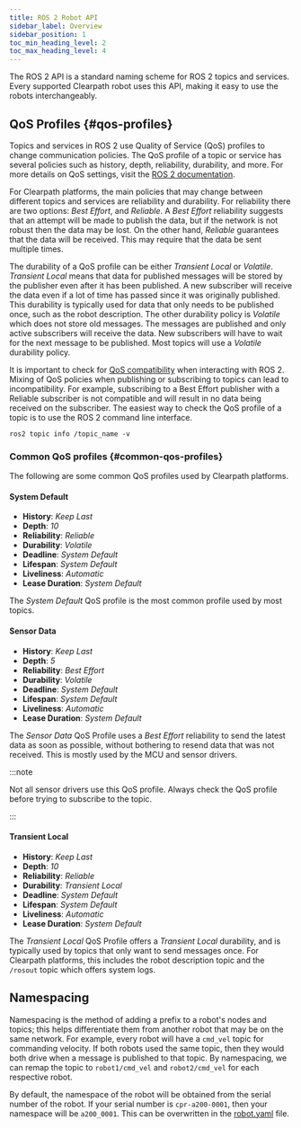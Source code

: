 ```yaml
---
title: ROS 2 Robot API
sidebar_label: Overview
sidebar_position: 1
toc_min_heading_level: 2
toc_max_heading_level: 4
---
```


The ROS 2 API is a standard naming scheme for ROS 2 topics and services. Every supported Clearpath
robot uses this API, making it easy to use the robots interchangeably.

## QoS Profiles {#qos-profiles}

Topics and services in ROS 2 use Quality of Service (QoS) profiles to change communication policies. The QoS profile
of a topic or service has several policies such as history, depth, reliability, durability, and more. For more details on
QoS settings, visit the [ROS 2 documentation](https://docs.ros.org/en/humble/Concepts/About-Quality-of-Service-Settings.html).

For Clearpath platforms, the main policies that may change between different topics and services are reliability and durability. For reliability
there are two options: _Best Effort_, and _Reliable_. A _Best Effort_ reliability suggests that an attempt will be made to publish
the data, but if the network is not robust then the data may be lost. On the other hand, _Reliable_ guarantees that the data will be received.
This may require that the data be sent multiple times.

The durability of a QoS profile can be either _Transient Local_ or _Volatile_. _Transient Local_ means that data for published messages will
be stored by the publisher even after it has been published. A new subscriber will receive the data even if a lot of time has passed since it was originally published.
This durability is typically used for data that only needs to be published once, such as the robot description. The other durability policy is _Volatile_ which does not
store old messages. The messages are published and only active subscribers will receive the data. New subscribers will have to wait for the next message to be published.
Most topics will use a _Volatile_ durability policy.

It is important to check for [QoS compatibility](https://docs.ros.org/en/humble/Concepts/Intermediate/About-Quality-of-Service-Settings.html#qos-compatibilities) when interacting with ROS 2.
Mixing of QoS policies when publishing or subscribing to topics can lead to incompatibility. For example, subscribing to a Best Effort publisher with a Reliable subscriber
is not compatible and will result in no data being received on the subscriber. The easiest way to check the QoS profile of a topic is to use the ROS 2 command line interface.

```
ros2 topic info /topic_name -v
```

### Common QoS profiles {#common-qos-profiles}

The following are some common QoS profiles used by Clearpath platforms.

#### System Default

- **History**: _Keep Last_
- **Depth**: _10_
- **Reliability**: _Reliable_
- **Durability**: _Volatile_
- **Deadline**: _System Default_
- **Lifespan**: _System Default_
- **Liveliness**: _Automatic_
- **Lease Duration**: _System Default_

The _System Default_ QoS profile is the most common profile used by most topics.

#### Sensor Data

- **History**: _Keep Last_
- **Depth**: _5_
- **Reliability**: _Best Effort_
- **Durability**: _Volatile_
- **Deadline**: _System Default_
- **Lifespan**: _System Default_
- **Liveliness**: _Automatic_
- **Lease Duration**: _System Default_

The _Sensor Data_ QoS Profile uses a _Best Effort_ reliability to send the latest data
as soon as possible, without bothering to resend data that was not received. This is mostly used
by the MCU and sensor drivers.

:::note

Not all sensor drivers use this QoS profile. Always check the QoS profile before trying to subscribe to the topic.

:::

#### Transient Local

- **History**: _Keep Last_
- **Depth**: _10_
- **Reliability**: _Reliable_
- **Durability**: _Transient Local_
- **Deadline**: _System Default_
- **Lifespan**: _System Default_
- **Liveliness**: _Automatic_
- **Lease Duration**: _System Default_

The _Transient Local_ QoS Profile offers a _Transient Local_ durability, and is typically used by topics that only
want to send messages once. For Clearpath platforms, this includes the robot description topic and the `/rosout` topic
which offers system logs.

## Namespacing

Namespacing is the method of adding a prefix to a robot's nodes and topics; this helps differentiate them from another robot that
may be on the same network. For example, every robot will have a `cmd_vel` topic for commanding velocity. If both robots
used the same topic, then they would both drive when a message is published to that topic. By namespacing, we can remap the topic
to `robot1/cmd_vel` and `robot2/cmd_vel` for each respective robot.

By default, the namespace of the robot will be obtained from the serial number of the robot. If your serial number is `cpr-a200-0001`, then your namespace
will be `a200_0001`. This can be overwritten in the [robot.yaml](../config/yaml) file.
